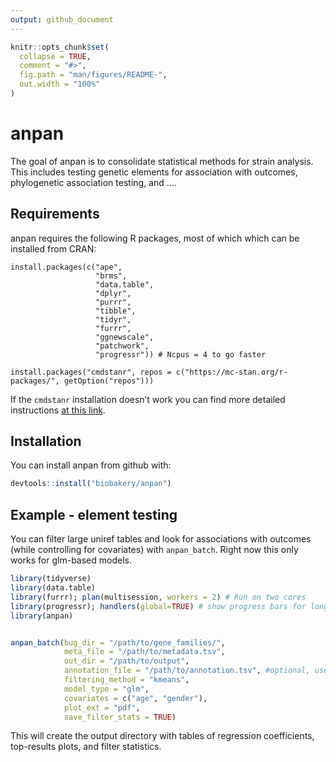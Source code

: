 ```yaml
---
output: github_document
---
```


<!-- README.md is generated from README.Rmd. Please edit that file -->

```r
knitr::opts_chunk$set(
  collapse = TRUE,
  comment = "#>",
  fig.path = "man/figures/README-",
  out.width = "100%"
)
```

# anpan

<!-- badges: start -->
<!-- badges: end -->

The goal of anpan is to consolidate statistical methods for strain analysis. This includes testing genetic elements for association with outcomes, phylogenetic association testing, and ....

## Requirements

anpan requires the following R packages, most of which which can be installed from CRAN:

```
install.packages(c("ape", 
                   "brms", 
                   "data.table", 
                   "dplyr", 
                   "purrr", 
                   "tibble", 
                   "tidyr", 
                   "furrr", 
                   "ggnewscale",
                   "patchwork", 
                   "progressr")) # Ncpus = 4 to go faster

install.packages("cmdstanr", repos = c("https://mc-stan.org/r-packages/", getOption("repos")))
```

If the `cmdstanr` installation doesn't work you can find more detailed instructions [at this link](https://mc-stan.org/cmdstanr/).

## Installation

You can install anpan from github with:

``` r
devtools::install("biobakery/anpan")
```

## Example - element testing

You can filter large uniref tables and look for associations with outcomes (while controlling for covariates) with `anpan_batch`. Right now this only works for glm-based models.

```r
library(tidyverse)
library(data.table)
library(furrr); plan(multisession, workers = 2) # Run on two cores
library(progressr); handlers(global=TRUE) # show progress bars for long computations
library(anpan)


anpan_batch(bug_dir = "/path/to/gene_families/",
            meta_file = "/path/to/metadata.tsv",
            out_dir = "/path/to/output",
            annotation_file = "/path/to/annotation.tsv", #optional, used for plots
            filtering_method = "kmeans",
            model_type = "glm",
            covariates = c("age", "gender"),
            plot_ext = "pdf",
            save_filter_stats = TRUE)
```

This will create the output directory with tables of regression coefficients, top-results plots, and filter statistics.
